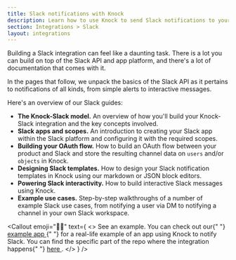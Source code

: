 ```yaml
---
title: Slack notifications with Knock
description: Learn how to use Knock to send Slack notifications to your users
section: Integrations > Slack
layout: integrations
---
```



Building a Slack integration can feel like a daunting task. There is a lot you can build on top of the Slack API and app platform, and there's a lot of documentation that comes with it.

In the pages that follow, we unpack the basics of the Slack API as it pertains to notifications of all kinds, from simple alerts to interactive messages.

Here's an overview of our Slack guides:

- **The Knock-Slack model.** An overview of how you'll build your Knock-Slack integration and the key concepts involved.
- **Slack apps and scopes.** An introduction to creating your Slack app within the Slack platform and configuring it with the required scopes.
- **Building your OAuth flow.** How to build an OAuth flow between your product and Slack and store the resulting channel data on `users` and/or `objects` in Knock.
- **Designing Slack templates.** How to design your Slack notification templates in Knock using our markdown or JSON block editors.
- **Powering Slack interactivity.** How to build interactive Slack messages using Knock.
- **Example use cases.** Step-by-step walkthroughs of a number of example Slack use cases, from notifying a user via DM to notifying a channel in your own Slack workspace.

<Callout
  emoji="👩‍💻"
  text={
    <>
      <span className="font-bold">See an example.</span> You can check out our{" "}
      <a href="https://github.com/knocklabs/knock-node-example-app/">
        example app
      </a>{" "}
      for a real-life example of an app using Knock to notify Slack. You can
      find the specific part of the repo where the integration happens{" "}
      <a href="https://github.com/knocklabs/knock-node-example-app/blob/main/app/api/slack-cb.ts">
        here
      </a>
      .
    </>
  }
/>
